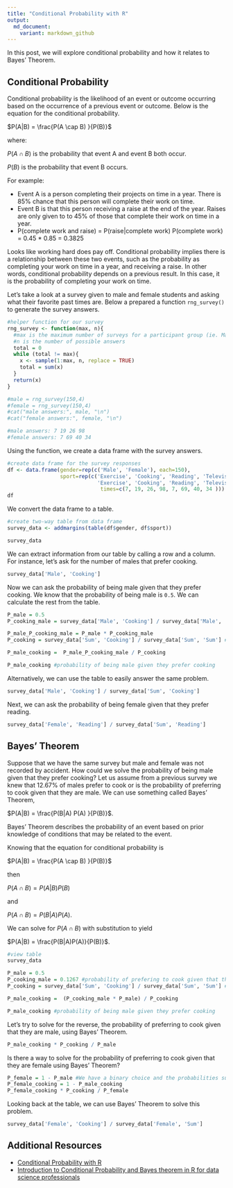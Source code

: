 ```yaml
---
title: "Conditional Probability with R"
output:
  md_document:
    variant: markdown_github
---
```


In this post, we will explore conditional probability and how it relates to Bayes' Theorem.

## Conditional Probability
Conditional probability is the likelihood of an event or outcome occurring based on the occurrence of a previous event or outcome. Below is the equation for the conditional probability. 

$P(A|B) = \frac{P(A \cap B) }{P(B)}$

where:

$P(A \cap B)$ is the probability that event A and event B both occur.

$P(B)$ is the probability that event B occurs.

For example:

 - Event A is a person completing their projects on time in a year. There is 85% chance that this person will complete their work on time. 
 - Event B is that this person receiving a raise at the end of the year. Raises are only given to to 45% of those that complete their work on time in a year.  
 - P(complete work and raise) = P(raise|complete work) P(complete work) =  0.45 * 0.85 = 0.3825
 
Looks like working hard does pay off. Conditional probability implies there is a relationship between these two events, such as the probability as completing your work on time in a year, and receiving a raise. In other words, conditional probability depends on a previous result. In this case, it is the probability of completing your work on time.

Let's take a look at a survey given to male and female students and asking what their favorite past times are. Below a prepared a function `rng_survey()` to generate the survey answers. 

```r
#helper function for our survey
rng_survey <- function(max, n){ 
  #max is the maximum number of surveys for a participant group (ie. Male)
  #n is the number of possible answers
  total = 0
  while (total != max){
    x <- sample(1:max, n, replace = TRUE)
    total = sum(x)
  }
  return(x)
}
```

```r
#male = rng_survey(150,4)
#female = rng_survey(150,4)
#cat("male answers:", male, "\n") 
#cat("female answers:", female, "\n") 

#male answers: 7 19 26 98 
#female answers: 7 69 40 34 
```

Using the function, we create a data frame with the survey answers. 
```r
#create data frame for the survey responses
df <- data.frame(gender=rep(c('Male', 'Female'), each=150),
                 sport=rep(c('Exercise', 'Cooking', 'Reading', 'Television',
                             'Exercise', 'Cooking', 'Reading', 'Television'),
                              times=c(7, 19, 26, 98, 7, 69, 40, 34 )))
df
```

We convert the data frame to a table. 
```r
#create two-way table from data frame
survey_data <- addmargins(table(df$gender, df$sport))

survey_data
```

We can extract information from our table by calling a row and a column. For instance, let's ask for the number of males that prefer cooking.

```r
survey_data['Male', 'Cooking']
```

Now we can ask the probability of being male given that they prefer cooking. We know that the probability of being male is `0.5`. We can calculate the rest from the table. 

```r
P_male = 0.5
P_cooking_male = survey_data['Male', 'Cooking'] / survey_data['Male', 'Sum'] #probability of only males that prefer cooking

P_male_P_cooking_male = P_male * P_cooking_male
P_cooking = survey_data['Sum', 'Cooking'] / survey_data['Sum', 'Sum'] #probability of male and female that prefers cooking

P_male_cooking =  P_male_P_cooking_male / P_cooking

P_male_cooking #probability of being male given they prefer cooking
```

Alternatively, we can use the table to easily answer the same problem. 
```r
survey_data['Male', 'Cooking'] / survey_data['Sum', 'Cooking'] 
```

Next, we can ask the probability of being female given that they prefer reading. 
```r
survey_data['Female', 'Reading'] / survey_data['Sum', 'Reading']
```
## Bayes' Theorem

Suppose that we have the same survey but male and female was not recorded by accident. How could we solve the probability of being male given that they prefer cooking? Let us assume from a previous survey we knew that 12.67% of males prefer to cook or is the probability of preferring to cook given that they are male. We can use something called Bayes' Theorem,

$P(A|B) = \frac{P(B|A) P(A) }{P(B)}$.

Bayes' Theorem describes the probability of an event based on prior knowledge of conditions that may be related to the event. 

Knowing that the equation for conditional probability is

$P(A|B) = \frac{P(A \cap B) }{P(B)}$

then 

$P(A \cap B)  = P(A|B)P(B)$

and 

$P(A \cap B)  = P(B|A)P(A)$.

We can solve for $P(A \cap B)$ with substitution to yield

$P(A|B) = \frac{P(B|A)P(A)}{P(B)}$.

```r
#view table
survey_data
```

```r
P_male = 0.5
P_cooking_male = 0.1267 #probability of prefering to cook given that they are male
P_cooking = survey_data['Sum', 'Cooking'] / survey_data['Sum', 'Sum'] #probability of male and female that prefers cooking

P_male_cooking =  (P_cooking_male * P_male) / P_cooking

P_male_cooking #probability of being male given they prefer cooking
```

Let's try to solve for the reverse, the probability of preferring to cook given that they are male, using Bayes' Theorem. 

```r
P_male_cooking * P_cooking / P_male
```

Is there a way to solve for the probability of preferring to cook given that they are female using Bayes' Theorem?
```r
P_female = 1 - P_male #We have a binary choice and the probabilities sum up to 1
P_female_cooking = 1 - P_male_cooking
P_female_cooking * P_cooking / P_female
```
Looking back at the table, we can use Bayes' Theorem to solve this problem. 
```r
survey_data['Female', 'Cooking'] / survey_data['Female', 'Sum']
```


## Additional Resources
 - [Conditional Probability with R](https://districtdatalabs.silvrback.com/conditional-probability-with-r)
 - [Introduction to Conditional Probability and Bayes theorem in R for data science professionals](https://www.analyticsvidhya.com/blog/2017/03/conditional-probability-bayes-theorem/)

